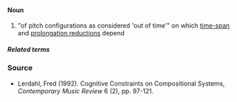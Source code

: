 ====Noun====
#"of pitch configurations as considered 'out of time'" on which [[time-span reduction|time-span]] and [[prolongation reduction]]s depend

=====Related terms=====


===Source===
*Lerdahl, Fred (1992). Cognitive Constraints on Compositional Systems, ''Contemporary Music Review'' 6 (2), pp. 97-121.